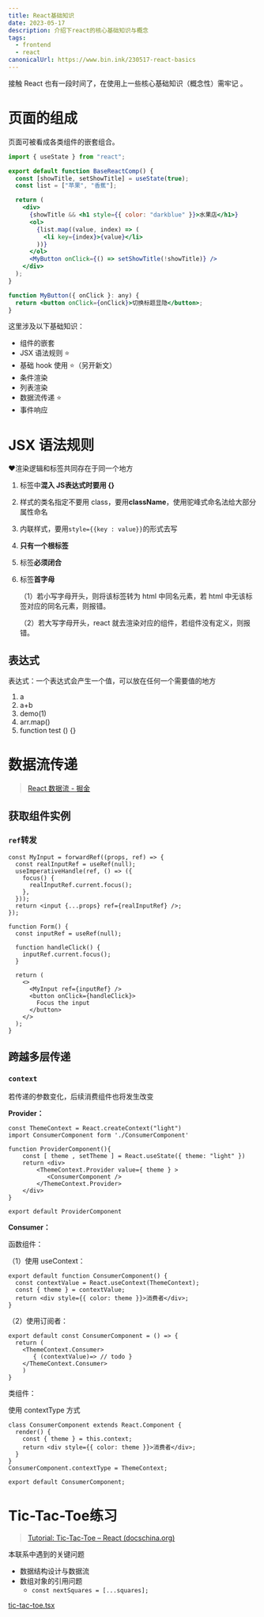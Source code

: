 ```yaml
---
title: React基础知识
date: 2023-05-17
description: 介绍下react的核心基础知识与概念
tags:
  - frontend
  - react
canonicalUrl: https://www.bin.ink/230517-react-basics
---
```


接触 React 也有一段时间了，在使用上一些核心基础知识（概念性）需牢记 。

# 页面的组成

页面可被看成各类组件的嵌套组合。

```jsx
import { useState } from "react";

export default function BaseReactComp() {
  const [showTitle, setShowTitle] = useState(true);
  const list = ["苹果", "香蕉"];

  return (
    <div>
      {showTitle && <h1 style={{ color: "darkblue" }}>水果店</h1>}
      <ol>
        {list.map((value, index) => (
          <li key={index}>{value}</li>
        ))}
      </ol>
      <MyButton onClick={() => setShowTitle(!showTitle)} />
    </div>
  );
}

function MyButton({ onClick }: any) {
  return <button onClick={onClick}>切换标题显隐</button>;
}
```

这里涉及以下基础知识：

- 组件的嵌套
- JSX 语法规则 ⭐
- 基础 hook 使用 ⭐（另开新文）
- 条件渲染
- 列表渲染
- 数据流传递 ⭐
- 事件响应

# JSX 语法规则

❤️渲染逻辑和标签共同存在于同一个地方

1. 标签中**混入 JS表达式时要用 {}**
2. 样式的类名指定不要用 class，要用**className**，使用驼峰式命名法给大部分属性命名
3. 内联样式，要用`style={{key : value}}`的形式去写
4. **只有一个根标签**
5. 标签**必须闭合**
6. 标签**首字母**

   （1）若小写字母开头，则将该标签转为 html 中同名元素，若 html 中无该标签对应的同名元素，则报错。

   （2）若大写字母开头，react 就去渲染对应的组件，若组件没有定义，则报错。

## 表达式

表达式：一个表达式会产生一个值，可以放在任何一个需要值的地方

1. a
2. a+b
3. demo(1)
4. arr.map()
5. function test () {}

# 数据流传递

> [React 数据流 - 掘金](https://www.notion.so/94271c17c2844c1893ad3a75069a5458)

## 获取组件实例

### `ref`转发

```tsx
const MyInput = forwardRef((props, ref) => {
  const realInputRef = useRef(null);
  useImperativeHandle(ref, () => ({
    focus() {
      realInputRef.current.focus();
    },
  }));
  return <input {...props} ref={realInputRef} />;
});

function Form() {
  const inputRef = useRef(null);

  function handleClick() {
    inputRef.current.focus();
  }

  return (
    <>
      <MyInput ref={inputRef} />
      <button onClick={handleClick}>
        Focus the input
      </button>
    </>
  );
}
```

## 跨越多层传递

### `context`

若传递的参数变化，后续消费组件也将发生改变

**Provider：**

```tsx
const ThemeContext = React.createContext("light")
import ConsumerComponent form './ConsumerComponent'

function ProviderComponent(){
    const [ theme , setTheme ] = React.useState({ theme: "light" })
    return <div>
        <ThemeContext.Provider value={ theme } >
           <ConsumerComponent />
        </ThemeContext.Provider>
    </div>
}

export default ProviderComponent
```

**Consumer：**

函数组件：

（1）使用 useContext：

```tsx
export default function ConsumerComponent() {
  const contextValue = React.useContext(ThemeContext);
  const { theme } = contextValue;
  return <div style={{ color: theme }}>消费者</div>;
}
```

（2）使用订阅者：

```tsx
export default const ConsumerComponent = () => {
  return (
    <ThemeContext.Consumer>
       { (contextValue)=> // todo }
    </ThemeContext.Consumer>
	)
}
```

类组件：

使用 contextType 方式

```tsx
class ConsumerComponent extends React.Component {
  render() {
    const { theme } = this.context;
    return <div style={{ color: theme }}>消费者</div>;
  }
}
ConsumerComponent.contextType = ThemeContext;

export default ConsumerComponent;
```

# Tic-Tac-Toe练习

> [Tutorial: Tic-Tac-Toe – React (docschina.org)](https://react.docschina.org/learn/tutorial-tic-tac-toe)
> 

本联系中遇到的关键问题

- 数据结构设计与数据流
- 数组对象的引用问题
  - `const nextSquares = [...squares];`

[tic-tac-toe.tsx](https://s3-us-west-2.amazonaws.com/secure.notion-static.com/eaaa4152-3150-4006-8334-1190ebfb1c56/page.tsx)